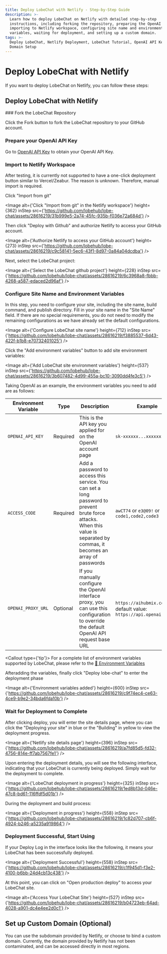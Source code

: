 ```yaml
---
title: Deploy LobeChat with Netlify - Step-by-Step Guide
description: >-
  Learn how to deploy LobeChat on Netlify with detailed step-by-step
  instructions, including forking the repository, preparing the OpenAI API Key,
  importing to Netlify workspace, configuring site name and environment
  variables, waiting for deployment, and setting up a custom domain.
tags: >-
  Deploy LobeChat, Netlify Deployment, LobeChat Tutorial, OpenAI API Key, Custom
  Domain Setup
---
```

# Deploy LobeChat with Netlify

If you want to deploy LobeChat on Netlify, you can follow these steps:

## Deploy LobeChat with Netlify

<Steps>
  ### Fork the LobeChat Repository

  Click the Fork button to fork the LobeChat repository to your GitHub account.

  ### Prepare your OpenAI API Key

  Go to [OpenAI API Key](https://platform.openai.com/account/api-keys) to obtain your OpenAI API Key.

  ### Import to Netlify Workspace

  <Callout>
    After testing, it is currently not supported to have a one-click deployment button similar to
    Vercel/Zeabur. The reason is unknown. Therefore, manual import is required.
  </Callout>

  Click "Import from git"

  <Image alt={'Click "Import from git" in the Netlify workspace'} height={362} inStep src={'https://github.com/lobehub/lobe-chat/assets/28616219/31b999e5-2a74-45fc-935b-f036e72a684d'} />

  Then click "Deploy with Github" and authorize Netlify to access your GitHub account.

  <Image alt={'Authorize Netlify to access your GitHub account'} height={273} inStep src={'https://github.com/lobehub/lobe-chat/assets/28616219/c9c58141-5ec6-43f1-8d97-0a84a04dcdba'} />

  Next, select the LobeChat project:

  <Image alt={'Select the LobeChat github project'} height={228} inStep src={'https://github.com/lobehub/lobe-chat/assets/28616219/6c3968a8-fbbb-4268-a587-edaced2d96af'} />

  ### Configure Site Name and Environment Variables

  In this step, you need to configure your site, including the site name, build command, and publish directory. Fill in your site name in the "Site Name" field. If there are no special requirements, you do not need to modify the remaining configurations as we have already set the default configurations.

  <Image alt={'Configure LobeChat site name'} height={712} inStep src={'https://github.com/lobehub/lobe-chat/assets/28616219/f3885537-6d43-422f-b1b8-e70732401025'} />

  Click the "Add environment variables" button to add site environment variables:

  <Image alt={'Add LobeChat site environment variables'} height={537} inStep src={'https://github.com/lobehub/lobe-chat/assets/28616219/3b607482-4d99-455a-bc10-3090dd4fe3c5'} />

  Taking OpenAI as an example, the environment variables you need to add are as follows:

  | Environment Variable | Type     | Description                                                                                                                                                                 | Example                                                               |
  | -------------------- | -------- | --------------------------------------------------------------------------------------------------------------------------------------------------------------------------- | --------------------------------------------------------------------- |
  | `OPENAI_API_KEY`     | Required | This is the API key you applied for on the OpenAI account page                                                                                                              | `sk-xxxxxx...xxxxxx`                                                  |
  | `ACCESS_CODE`        | Required | Add a password to access this service. You can set a long password to prevent brute force attacks. When this value is separated by commas, it becomes an array of passwords | `awCT74` or `e3@09!` or `code1,code2,code3`                           |
  | `OPENAI_PROXY_URL`   | Optional | If you manually configure the OpenAI interface proxy, you can use this configuration to override the default OpenAI API request base URL                                    | `https://aihubmix.com/v1`, default value: `https://api.openai.com/v1` |

  <Callout type={'tip'}>
    For a complete list of environment variables supported by LobeChat, please refer to the [📘
    Environment Variables](/en/self-hosting/environment-variables)
  </Callout>

  Afteradding the variables, finally click "Deploy lobe-chat" to enter the deployment phase

  <Image alt={'Environment variables added'} height={600} inStep src={'https://github.com/lobehub/lobe-chat/assets/28616219/c9f74ec4-ce63-4ce9-b9e2-34bda6fda10b'} />

  ### Wait for Deployment to Complete

  After clicking deploy, you will enter the site details page, where you can click the "Deploying your site" in blue or the "Building" in yellow to view the deployment progress.

  <Image alt={'Netlify site details page'} height={396} inStep src={'https://github.com/lobehub/lobe-chat/assets/28616219/a7fd85d5-fd32-4756-814e-ff7ab7567fe1'} />

  Upon entering the deployment details, you will see the following interface, indicating that your LobeChat is currently being deployed. Simply wait for the deployment to complete.

  <Image alt={'LobeChat deployment in progress'} height={325} inStep src={'https://github.com/lobehub/lobe-chat/assets/28616219/1ed8b13d-046e-47c8-bd61-116ffdf5d01b'} />

  During the deployment and build process:

  <Image alt={'Deployment in progress'} height={558} inStep src={'https://github.com/lobehub/lobe-chat/assets/28616219/1c82d707-cb6f-4924-b246-a5235a919864'} />

  ### Deployment Successful, Start Using

  If your Deploy Log in the interface looks like the following, it means your LobeChat has been successfully deployed.

  <Image alt={'Deployment Successful'} height={558} inStep src={'https://github.com/lobehub/lobe-chat/assets/28616219/c1f945d1-f3e2-4100-b6bb-24d4cb13c438'} />

  At this point, you can click on "Open production deploy" to access your LobeChat site.

  <Image alt={'Access Your LobeChat Site'} height={527} inStep src={'https://github.com/lobehub/lobe-chat/assets/28616219/b04723eb-64ad-4028-a901-dc4e4ee2d0c1'} />
</Steps>

## Set up Custom Domain (Optional)

You can use the subdomain provided by Netlify, or choose to bind a custom domain. Currently, the domain provided by Netlify has not been contaminated, and can be accessed directly in most regions.
